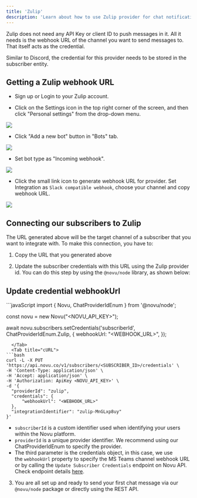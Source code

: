 ```yaml
---
title: 'Zulip'
description: 'Learn about how to use Zulip provider for chat notifications'
---
```


Zulip does not need any API Key or client ID to push messages in it. All it needs is the webhook URL of the channel you want to send messages to. That itself acts as the credential.

Similar to Discord, the credential for this provider needs to be stored in the subscriber entity.

## Getting a Zulip webhook URL

- Sign up or Login to your Zulip account.

- Click on the Settings icon in the top right corner of the screen, and then click "Personal settings" from the drop-down menu.

<Frame><img src="/images/channels-and-providers/chat/zulip/step_01.png" /></Frame>

- Click "Add a new bot" button in "Bots" tab.

<Frame><img src="/images/channels-and-providers/chat/zulip/step_02.png" /> </Frame>

- Set bot type as "Incoming webhook".

<Frame><img src="/images/channels-and-providers/chat/zulip/step_03.png" /> </Frame>

- Click the small link icon to generate webhook URL for provider. Set Integration as `Slack compatible webhook`, choose your channel and copy webhook URL.

<Frame><img src="/images/channels-and-providers/chat/zulip/step_04.png" /> </Frame>

## Connecting our subscribers to Zulip

The URL generated above will be the target channel of a subscriber that you want to integrate with. To make this connection, you have to:

1. Copy the URL that you generated above

2. Update the subscriber credentials with this URL using the Zulip provider id. You can do this step by using the `@novu/node` library, as shown below:

## Update credential webhookUrl

<Tabs>
  <Tab title="Node.js">
```javaScript
import {
  Novu,
  ChatProviderIdEnum
} from '@novu/node';

const novu = new Novu("<NOVU_API_KEY>");

await novu.subscribers.setCredentials('subscriberId', ChatProviderIdEnum.Zulip, {
  webhookUrl: "<WEBHOOK_URL>",
});
```
  </Tab>
  <Tab title="cURL">
```bash 
curl -L -X PUT 'https://api.novu.co/v1/subscribers/<SUBSCRIBER_ID>/credentials' \
-H 'Content-Type: application/json' \
-H 'Accept: application/json' \
-H 'Authorization: ApiKey <NOVU_API_KEY>' \
-d '{
  "providerId": "zulip",
  "credentials": {
      "webhookUrl": "<WEBHOOK_URL>"
  },
  "integrationIdentifier": "zulip-MnGLxp8uy"
}'
```
  </Tab>
</Tabs>

- `subscriberId` is a custom identifier used when identifying your users within the Novu platform.
- `providerId` is a unique provider identifier. We recommend using our ChatProviderIdEnum to specify the provider.
- The third parameter is the credentials object, in this case, we use the `webhookUrl` property to specify the MS Teams channel webhook URL or by calling the `Update Subscriber Credentials` endpoint on Novu API. Check endpoint details [here](https://docs.novu.co/api/update-subscriber-credentials/).

3. You are all set up and ready to send your first chat message via our `@novu/node` package or directly using the REST API.

